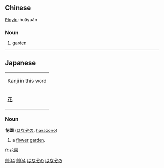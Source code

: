 {{zh-forms|[[花园]]|[[花]][[園]]}}
==Chinese==
{{zh-attention|Chinese header should be replaced with language|key=z花園}}
[[Pinyin]]: huāyuán
===Noun===
# [[garden]]

[[Category:zh-tw:Gardening terms|艸04]]
[[Category:zh-tw:Elementary Mandarin|艸04]]

----

==Japanese==
{| align="right" border="0" cellpadding="4" cellspacing="0" style="border:1px solid #aaaaaa; margin-left:5px; margin-right:10px; font-size:8pt; text-align:center;" rules="all" frame="box"
| colspan="4" bgcolor="#f9f9f9" | Kanji in this word
|- style="font-size:12pt;"
! [[花]] || [[園]]
|}
===Noun===
[[Category:Japanese nouns|はなぞの]]
'''花園''' ([[はなぞの]], [[hanazono]])

# a [[flower]] [[garden]].

[[Category:Japanese language|はなぞの]]

[[fr:花園]]